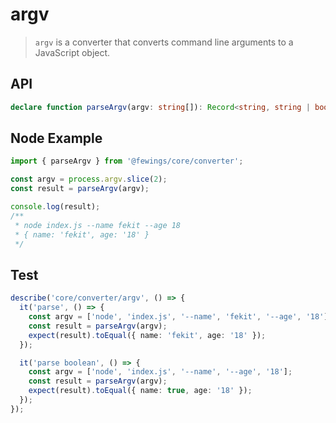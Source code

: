 # argv

> `argv` is a converter that converts command line arguments to a JavaScript object.

## API

```ts
declare function parseArgv(argv: string[]): Record<string, string | boolean>;
```

## Node Example

```ts
import { parseArgv } from '@fewings/core/converter';

const argv = process.argv.slice(2);
const result = parseArgv(argv);

console.log(result);
/**
 * node index.js --name fekit --age 18
 * { name: 'fekit', age: '18' }
 */
```

## Test

```ts
describe('core/converter/argv', () => {
  it('parse', () => {
    const argv = ['node', 'index.js', '--name', 'fekit', '--age', '18'];
    const result = parseArgv(argv);
    expect(result).toEqual({ name: 'fekit', age: '18' });
  });

  it('parse boolean', () => {
    const argv = ['node', 'index.js', '--name', '--age', '18'];
    const result = parseArgv(argv);
    expect(result).toEqual({ name: true, age: '18' });
  });
});
```
